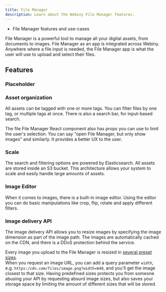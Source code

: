 ```yaml
---
title: File Manager
description: Learn about the Webiny File Manager features.
---
```



<Alert type="success" title="WHAT YOU'LL LEARN">

 - File Manager features and use-cases

</Alert>

File Manager is a powerful tool to manage all your digital assets, from documents to images. File Manager as an app is integrated across Webiny. Anywhere where a file input is needed, the File Manager app is what the user will use to upload and select their files.

## Features

### Placeholder

### Asset organization

All assets can be tagged with one or more tags. You can filter files by one tag, or multiple tags at once. There is also a search bar, for input-based search.

The file File Manager React component also has props you can use to limit the user's selection. You can say "open File Manager, but only show images" and similarly. It provides a better UX to the user.

### Scale

The search and filtering options are powered by Elasticsearch. All assets are stored inside an S3 bucket. This architecture allows your system to scale and easily handle large amounts of assets.

### Image Editor

When it comes to images, there is a built-in image editor. Using the editor you can do basic manipulations like crop, flip, rotate and apply different filters.

### Image delivery API

The image delivery API allows you to resize images by specifying the image dimension as part of the image path. The images are automatically cached on the CDN, and there is a DDoS protection behind the service.

Every image you upload to the File Manager is resized in [several preset sizes](https://github.com/webiny/webiny-js/blob/v5.22.0/packages/api-file-manager/src/handlers/transform/loaders/sanitizeImageTransformations.ts#L1).  
When you request an image URL, you can add a query parameter `width`, e.g. `https:/cdn.com/files/image.png?width=640`, and you'll get the image closest to that size. Having predefined sizes protects you from someone abusing your API by requesting absurd image sizes, but also saves your storage space by limiting the amount of different sizes that will be stored.